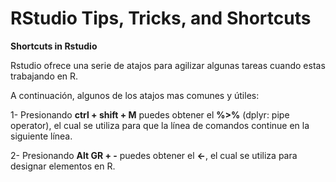 # RStudio Tips, Tricks, and Shortcuts {#ch4_shortcuts}



**Shortcuts in Rstudio**

Rstudio ofrece una serie de atajos para agilizar algunas tareas cuando estas trabajando en R.<br>

A continuación, algunos de los atajos mas comunes y útiles:


1- Presionando **ctrl + shift + M** puedes obtener el **%>%** (dplyr: pipe operator), el cual se utiliza para que la línea de comandos continue en la siguiente línea. 

2- Presionando **Alt GR + -** puedes obtener el **<-**, el cual se utiliza para designar elementos en R.

```r

```